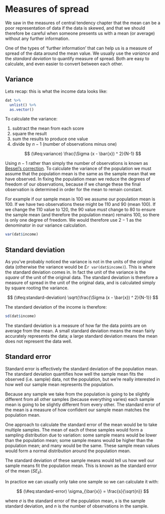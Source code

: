 # Measures of spread

We saw in the measures of central tendency chapter that the mean can be a poor representation of data if the data is skewed, and that we should therefore be careful when someone presents us with a mean (or average) without any further information.

One of the types of 'further information' that can help us is a measure of spread of the data around the mean value.
We usually use the *variance* and the *standard deviation* to quantify measure of spread.
Both are easy to calculate, and even easier to convert between each other.


## Variance

Lets recap: this is what the income data looks like:

```r
dat %>% 
  unlist() %>% 
  as.vector()
```

To calculate the variance:

1. subtract the mean from each score
1. square the result
1. sum the results to produce one value
1. divide by $n - 1$ (number of observations minus one)

$$
(\#eq:variance)
\frac{\Sigma (x - \bar{x}) ^ 2}{N-1}
$$

Using $n - 1$ rather than simply the number of observations is known as [Bessel's correction](https://en.wikipedia.org/wiki/Bessel%27s_correction).
To calculate the variance of the population we must assume that the population mean is the same as the sample mean that we have observed.
In fixing the population mean we reduce the degrees of freedom of our observations, because if we change these the final observation is determined in order for the mean to remain constant.

For example if our sample mean is 100 we assume our population mean is 100.
If we have two observations these might be 110 and 90 (mean 100).
If we change the 110 value to 120, the 90 value *must* change to 80 to ensure the sample mean (and therefore the population mean) remains 100, so there is only one degree of freedom.
We would therefore use $2 - 1$ as the denominator in our variance calculation.

```r
var(dat$income)
```


## Standard deviation

As you've probably noticed the variance is not in the units of the original data (otherwise the variance would be £`r var(dat$income)`).
This is where the standard deviation comes in.
In fact the unit of the variance is the *square* of the unit of the original data.
The standard deviation is therefore a measure of spread in the unit of the original data, and is calculated simply by square rooting the variance.

$$
(\#eq:standard-deviation)
\sqrt{\frac{\Sigma (x - \bar{x}) ^ 2}{N-1}}
$$

The standard deviation of the income is therefore:

```r
sd(dat$income)
```

The standard deviation is a measure of how far the data points are on average from the mean.
A small standard deviation means the mean fairly accurately represents the data; a large standard deviation means the mean does not represent the data well.


## Standard error

Standard error is effectively the standard deviation of the population mean.
The standard deviation quantifies how well the sample mean fits the observed (i.e. sample) data, not the population, but we're really interested in how well our sample mean represents the population.

Because any sample we take from the population is going to be slightly different from all other samples (because everything varies) each sample mean is going to be slightly different from every other.
The standard error of the mean is a measure of how confident our sample mean matches the population mean.

One approach to calculate the standard error of the mean would be to take multiple samples.
The mean of each of these samples would form a sampling distribution due to variation: some sample means would be lower than the population mean; some sample means would be higher than the population mean; and many would be the same.
These sample mean values would form a normal distribution around the population mean.

The standard deviation of these sample means would tell us how well our sample means fit the population mean.
This is known as the standard error of the mean ($SE_{\bar{x}}$).

In practice we can usually only take one sample so we can calculate it with:

$$
(\#eq:standard-error)
\sigma_{\bar{x}} = \frac{s}{\sqrt{n}}
$$

where $\sigma$ is the standard error of the population mean, $s$ is the sample standard deviation, and $n$ is the number of observations in the sample.
